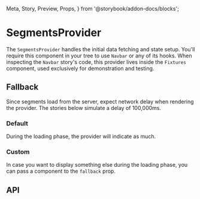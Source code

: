  Meta,
  Story,
  Preview,
  Props,
} from '@storybook/addon-docs/blocks';

<Meta
  title="Navbar/SegmentsProvider"
  component={SegmentsProvider}
/>

# SegmentsProvider

The `SegmentsProvider` handles the initial data fetching and
state setup. You'll require this component in your tree to
use `Navbar` or any of its hooks. When inspecting the
`Navbar` story's code, this provider lives inside the
`Fixtures` component, used exclusively for demonstration and
testing.

## Fallback

Since segments load from the server, expect network delay
when rendering the provider. The stories below simulate a
delay of 100,000ms.

### Default

During the loading phase, the provider will indicate as
much.

<Preview>
  <Story name="Default fallback">
    <MockApi delay={100000}>
      <SegmentsProvider>
        <div />
      </SegmentsProvider>
    </MockApi>
  </Story>
</Preview>

### Custom

In case you want to display something else during the
loading phase, you can pass a component to the `fallback`
prop.

<Preview>
  <Story name="Custom fallback">
    <MockApi delay={100000}>
      <SegmentsProvider fallback={CircularProgress}>
        <div />
      </SegmentsProvider>
    </MockApi>
  </Story>
</Preview>

## API

<Props of={SegmentsProvider} />
